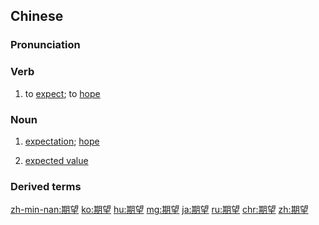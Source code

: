==Chinese==
{{zh-forms}}

===Pronunciation===
{{zh-pron
|m=期wàng
|c=kei4 mong6
|mn=kî-bōng
|ma=Zh-qiwàng.ogg
|cat=v,n
}}

===Verb===
{{zh-verb}}

# to [[expect]]; to [[hope]]

===Noun===
{{zh-noun}}

# [[expectation]]; [[hope]]
# {{lb|zh|math}} [[expected value]]

===Derived terms===
{{zh-der|期望值}}

{{zh-cat|Advanced}}

[[zh-min-nan:期望]]
[[ko:期望]]
[[hu:期望]]
[[mg:期望]]
[[ja:期望]]
[[ru:期望]]
[[chr:期望]]
[[zh:期望]]